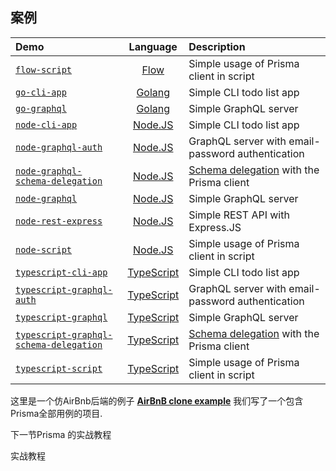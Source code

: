 
## 案例

| Demo | Language | Description |
|:------|:----------:|:-------------|
| [`flow-script`](https://github.com/prisma/prisma-examples/tree/master/flow-script) | [Flow](https://flow.org/) | Simple usage of Prisma client in script |
| [`go-cli-app`](https://github.com/prisma/prisma-examples/tree/master/go-cli-app) | [Golang](https://en.wikipedia.org/wiki/Go_(programming_language)) | Simple CLI todo list app |
| [`go-graphql`](https://github.com/prisma/prisma-examples/tree/master/go-graphql) | [Golang](https://en.wikipedia.org/wiki/Go_(programming_language)) | Simple GraphQL server |
| [`node-cli-app`](https://github.com/prisma/prisma-examples/tree/master/node-cli-app) | [Node.JS](https://nodejs.org/en/) | Simple CLI todo list app |
| [`node-graphql-auth`](https://github.com/prisma/prisma-examples/tree/master/node-graphql-auth) |  [Node.JS](https://nodejs.org/en/) | GraphQL server with email-password authentication |
| [`node-graphql-schema-delegation`](https://github.com/prisma/prisma-examples/tree/master/node-graphql-schema-delegation) | [Node.JS](https://nodejs.org/en/) | [Schema delegation](https://prisma.1wire.com/docs/part3) with the Prisma client |
| [`node-graphql`](https://github.com/prisma/prisma-examples/tree/master/node-graphql) |  [Node.JS](https://nodejs.org/en/) | Simple GraphQL server |
| [`node-rest-express`](https://github.com/prisma/prisma-examples/tree/master/node-rest-express) | [Node.JS](https://nodejs.org/en/) | Simple REST API with Express.JS |
| [`node-script`](https://github.com/prisma/prisma-examples/tree/master/node-script) | [Node.JS](https://nodejs.org/en/) | Simple usage of Prisma client in script |
| [`typescript-cli-app`](https://github.com/prisma/prisma-examples/tree/master/typescript-cli-app) | [TypeScript](https://www.typescriptlang.org/) | Simple CLI todo list app |
| [`typescript-graphql-auth`](https://github.com/prisma/prisma-examples/tree/master/typescript-graphql-auth) | [TypeScript](https://www.typescriptlang.org/) | GraphQL server with email-password authentication |
| [`typescript-graphql`](https://github.com/prisma/prisma-examples/tree/master/typescript-graphql) | [TypeScript](https://www.typescriptlang.org/) | Simple GraphQL server |
| [`typescript-graphql-schema-delegation`](https://github.com/prisma/prisma-examples/tree/master/typescript-graphql-schema-delegation) | [TypeScript](https://www.typescriptlang.org/) | [Schema delegation](https://prisma.1wire.com/docs/part3) with the Prisma client |
| [`typescript-script`](https://github.com/prisma/prisma-examples/tree/master/typescript-script) | [TypeScript](https://www.typescriptlang.org/) | Simple usage of Prisma client in script |

这里是一个仿AirBnb后端的例子 [**AirBnB clone example**](https://github.com/prismagraphql/graphql-server-example) 我们写了一个包含Prisma全部用例的项目.


下一节Prisma 的实战教程

<InternalLink href="/docs/part9" as="/docs/part9">实战教程</InternalLink>
